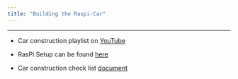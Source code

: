 ```yaml
---
title: "Building the Raspi-Car"
---
```


---

* Car construction playlist
on [YouTube](https://www.youtube.com/playlist?list=PL1NoIYgn9KhDKmdbQe0PN8yuDp_0w00Ft)

* RasPi Setup can be found [here](https://docs.google.com/document/d/1pxSxgjmDaGKR1JJ8Of2jkM2fQgYeGRaSrLjPH8ZaMG8/edit?usp=sharing)

* Car construction check list [document](https://celehs.hms.harvard.edu/summer_camp/Self_Driving_Complete_Steps.pdf)


